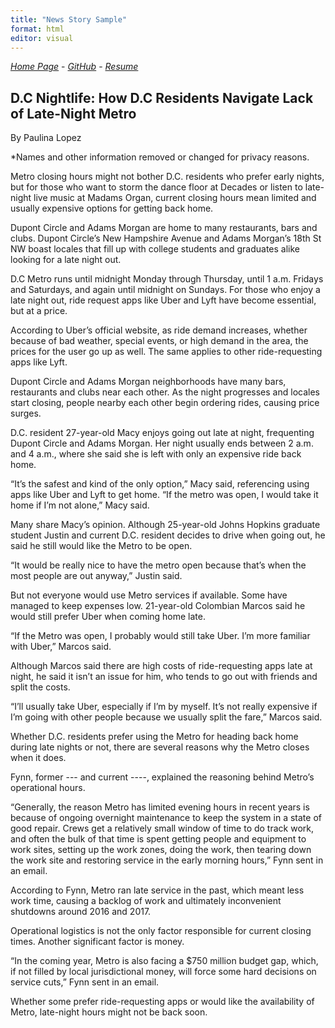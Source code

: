 ```yaml
---
title: "News Story Sample"
format: html
editor: visual
---
```


[*Home Page*](https://109c7fdfde49495f9a447f4665fac5f5.app.posit.cloud/p/3495f110/) - [*GitHub*](https://github.com/paulopgw/mywebsite) - [*Resume*](file:///Users/paulinalopez/Downloads/PaulinaLopezfelix_resume%20(1).html)

## D.C Nightlife: How D.C Residents Navigate Lack of Late-Night Metro

By Paulina Lopez

\*Names and other information removed or changed for privacy reasons.

Metro closing hours might not bother D.C. residents who prefer early nights, but for those who want to storm the dance floor at Decades or listen to late-night live music at Madams Organ, current closing hours mean limited and usually expensive options for getting back home.

Dupont Circle and Adams Morgan are home to many restaurants, bars and clubs. Dupont Circle's New Hampshire Avenue and Adams Morgan's 18th St NW boast locales that fill up with college students and graduates alike looking for a late night out.

D.C Metro runs until midnight Monday through Thursday, until 1 a.m. Fridays and Saturdays, and again until midnight on Sundays. For those who enjoy a late night out, ride request apps like Uber and Lyft have become essential, but at a price.

According to Uber's official website, as ride demand increases, whether because of bad weather, special events, or high demand in the area, the prices for the user go up as well. The same applies to other ride-requesting apps like Lyft.

Dupont Circle and Adams Morgan neighborhoods have many bars, restaurants and clubs near each other. As the night progresses and locales start closing, people nearby each other begin ordering rides, causing price surges.

D.C. resident 27-year-old Macy enjoys going out late at night, frequenting Dupont Circle and Adams Morgan. Her night usually ends between 2 a.m. and 4 a.m., where she said she is left with only an expensive ride back home.

"It's the safest and kind of the only option," Macy said, referencing using apps like Uber and Lyft to get home. "If the metro was open, I would take it home if I'm not alone," Macy said.

Many share Macy's opinion. Although 25-year-old Johns Hopkins graduate student Justin and current D.C. resident decides to drive when going out, he said he still would like the Metro to be open.

"It would be really nice to have the metro open because that's when the most people are out anyway," Justin said.

But not everyone would use Metro services if available. Some have managed to keep expenses low. 21-year-old Colombian Marcos said he would still prefer Uber when coming home late.

"If the Metro was open, I probably would still take Uber. I'm more familiar with Uber," Marcos said.

Although Marcos said there are high costs of ride-requesting apps late at night, he said it isn't an issue for him, who tends to go out with friends and split the costs.

"I'll usually take Uber, especially if I'm by myself. It's not really expensive if I'm going with other people because we usually split the fare," Marcos said.

Whether D.C. residents prefer using the Metro for heading back home during late nights or not, there are several reasons why the Metro closes when it does.

Fynn, former \-\-- and current \-\-\--, explained the reasoning behind Metro's operational hours.

"Generally, the reason Metro has limited evening hours in recent years is because of ongoing overnight maintenance to keep the system in a state of good repair. Crews get a relatively small window of time to do track work, and often the bulk of that time is spent getting people and equipment to work sites, setting up the work zones, doing the work, then tearing down the work site and restoring service in the early morning hours," Fynn sent in an email.

According to Fynn, Metro ran late service in the past, which meant less work time, causing a backlog of work and ultimately inconvenient shutdowns around 2016 and 2017.

Operational logistics is not the only factor responsible for current closing times. Another significant factor is money.

"In the coming year, Metro is also facing a \$750 million budget gap, which, if not filled by local jurisdictional money, will force some hard decisions on service cuts," Fynn sent in an email.

Whether some prefer ride-requesting apps or would like the availability of Metro, late-night hours might not be back soon.

